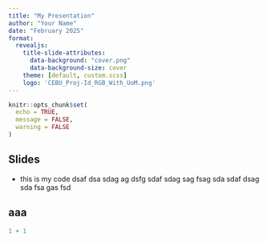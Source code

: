 ```yaml
---
title: "My Presentation"
author: "Your Name"
date: "February 2025"
format: 
  revealjs:
    title-slide-attributes:
      data-background: "cover.png"
      data-background-size: cover
    theme: [default, custom.scss]
    logo: 'CEBU_Proj-Id_RGB_With_UoM.png'
---
```


```r
knitr::opts_chunk$set(
  echo = TRUE,
  message = FALSE, 
  warning = FALSE
)
```




## Slides {.scrollable}

- this is my code dsaf dsa sdag ag dsfg sdaf sdag sag fsag sda sdaf dsag sda fsa gas fsd 




## aaa

```r
1 + 1
```

